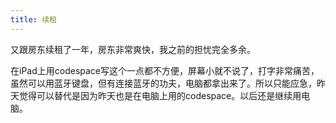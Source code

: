 ```yaml
---
title: 续租
---
```


又跟房东续租了一年，房东非常爽快，我之前的担忧完全多余。

在iPad上用codespace写这个一点都不方便，屏幕小就不说了，打字非常痛苦，虽然可以用蓝牙键盘，但有连接蓝牙的功夫，电脑都拿出来了。所以只能应急，昨天觉得可以替代是因为昨天也是在电脑上用的codespace。以后还是继续用电脑。
